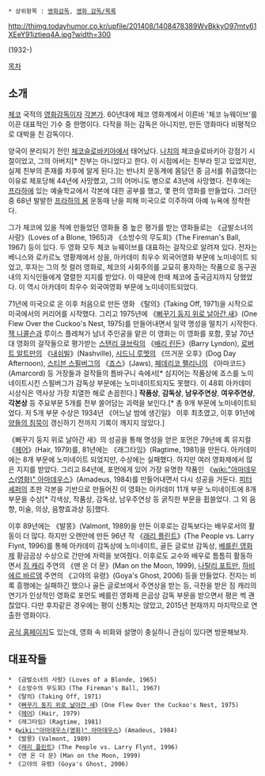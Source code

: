  * 상위항목 : [[영화감독]], [[영화 감독/목록]]

http://thimg.todayhumor.co.kr/upfile/201408/1408478389WvBkkyO97mty61XEeY91iztieq4A.jpg?width=300

{{{+2 Miloš Forman}}}(1932-)

[[목차]]
== 소개 ==
[[체코]] 국적의 [[영화감독]]이자 [[각본가]]. 60년대에 체코 영화계에서 이른바 '체코 뉴웨이브'를 이끈 대표적인 기수 중 한명이다. 다작을 하는 감독은 아니지만, 만든 영화마다 비평적으로 대박을 친 감독이다.

양국이 분리되기 전인 [[체코슬로바키아]]에서 태어났다. [[나치]]의 체코슬로바키아 강점기 시절이었고, 그의 아버지[* 친부는 아니었다고 한다. 이 시점에서는 친부라 믿고 있었지만, 실제 친부의 존재를 차후에 알게 된다.]는 반나치 운동계에 몸담던 중 금서를 취급했다는 이유로 체포당해 44년에 사망했고, 그의 어머니도 병으로 43년에 사망했다. 전후에는 [[프라하]]에 있는 예술학교에서 각본에 대한 공부를 했고, 몇 편의 영화를 만들었다. 그러던 중 68년 발발한 [[프라하의 봄]] 운동때 난을 피해 미국으로 이주하여 아예 뉴욕에 정착한다. 

그가 체코에 있을 적에 만들었던 영화들 중 높은 평가를 받는 영화들로는 《금발소녀의 사랑》(Loves of a Blone, 1965)과 《소방수의 무도회》(The Fireman's Ball, 1967) 등이 있다. 두 영화 모두 체코 뉴웨이브를 대표하는 걸작으로 알려져 있다. 전자는 베니스와 로카르노 영황제에서 상을, 아카데미 최우수 외국어영화 부문에 노미네이트 되었고, 후자는 그의 첫 컬러 영화로, 체코의 사회주의를 교묘히 풍자하는 작품으로 동구권내의 지식인들에게 열렬한 지지를 받았다. 이 때문에 한때 체코에 출국금지까지 당했었다. 이 역시 아카데미 최우수 외국여영화 부문에 노미네이트되었다.

71년에 미국으로 온 이후 처음으로 만든 영화 《탈의》(Taking Off, 1971)을 시작으로 미국에서의 커리어를 시작했다. 그리고 1975년에 《[[뻐꾸기 둥지 위로 날아간 새]]》(One Flew Over the Cuckoo's Nest, 1975)를 만들어내면서 일약 명성을 떨치기 시작한다. [[잭 니콜슨]]과 루이스 플레쳐가 남녀 주인공을 맡은 이 영화는 이 영화를 포함, 훗날 70년대 영화의 걸작들으로 평가받는 [[스탠리 큐브릭]]의 《[[배리 린든]]》(Barry Lyndon), [[로버트 알트만]]의 《[[내쉬빌]]》(Nashville), [[시드니 루멧]]의 《뜨거운 오후》(Dog Day Afternoon), [[스티븐 스필버그]]의 《[[죠스]]》(Jaws), [[페데리코 펠리니]]의 《아마코드》(Amarcord) 등 거장들과 걸작들의 틈바구니 속에서[* 심지어는 작품상에 죠스를 노미네이트시킨 스필버그가 감독상 부문에는 노미네이트되지도 못했다. 이 48회 아카데미 시상식은 역사상 가장 치열한 해로 손꼽힌다.] '''작품상''', '''감독상''', '''남우주연상''', '''여우주연상''', '''각본상''' 등 주요부문 5개를 전부 쓸어담는 괴력을 보인다.[* 총 9개 부문에 노미네이트되었다. 저 5개 부문 수상은 1934년 《어느날 밤에 생긴일》 이후 최초였고, 이후 91년에 [[양들의 침묵]]이 갱신하기 전까지 기록이 깨지지 않았다.]

《뻐꾸기 둥지 위로 날아간 새》의 성공을 통해 명성을 얻은 포먼은 79년에 록 뮤지컬 《[[헤어]]》(Hair, 1979)를, 81년에는 《래그타임》(Ragtime, 1981)을 만든다. 아카데미에는 8개 부문에 노미네이트 되었지만, 수상에는 실패했다. 하지만 여러 영화제에서 많은 지지를 받았다. 그리고 84년에, 포먼에게 있어 가장 유명한 작품인 《[[wiki:"아마데우스(영화)" 아마데우스]]》(Amadeus, 1984)를 만들어내면서 다시 성공을 거둔다. [[피터 셰퍼]]의 초판 각본을 기반으로 만들어진 이 영화는 아카데미 11개 부문 노미네이트에 8개 부문을 수상[* 각색상, 작품상, 감독상, 남우주연상 등 굵직한 부문을 휩쓸었다. 그 외 음향, 미술, 의상, 음향효과상 등]했다.

이후 89년에는 《발몽》(Valmont, 1989)을 만든 이후로는 감독보다는 배우로서의 활동이 더 많다. 하지만 오랜만에 만든 96년 작 《[[래리 플린트]]》(The People vs. Larry Flynt, 1996)를 통해 아카데미 감독상에 노미네이트, 골든 글로브 감독상, [[베를린 영화제]] 황금곰상 수상으로 간만에 저력을 보여줬다. 이후로도 교수와 배우로 틈틈히 활동하면서 [[짐 캐리]] 주연의 《맨 온 더 문》(Man on the Moon, 1999), [[나탈리 포트만]], [[하비에르 바르뎀]] 주연의 《고야의 유령》(Goya's Ghost, 2006) 등을 만들었다. 전자는 비록 흥행에는 실패하긴 했으나 골든 글로브에서 주연상을 받는 등, 극찬을 받은 짐 캐리의 연기가 인상적인 영화로 포먼도 베를린 영화제 은곰상 감독 부문을 받으면서 평은 썩 괜찮았다. 다만 후자같은 경우에는 평이 신통치는 않았고, 2015년 현재까지 마지막으로 연출한 영화이다.

[http://milosforman.com/en/ 공식 홈페이지]도 있는데, 영화 속 비화와 설명이 충실하니 관심이 있다면 방문해보자.

== 대표작들 ==
 * 《금발소녀의 사랑》(Loves of a Blonde, 1965)
 * 《소방수의 무도회》(The Fireman's Ball, 1967)
 * 《탈의》(Taking Off, 1971)
 * 《[[뻐꾸기 둥지 위로 날아간 새]]》(One Flew Over the Cuckoo's Nest, 1975)
 * 《[[헤어]]》(Hair, 1979)
 * 《래그타임》(Ragtime, 1981)
 * 《[[wiki:"아마데우스(영화)" 아마데우스]]》(Amadeus, 1984)
 * 《발몽》(Valmont, 1989)
 * 《[[래리 플린트]]》(The People vs. Larry Flynt, 1996)
 * 《맨 온 더 문》(Man on the Moon, 1999)
 * 《고야의 유령》(Goya's Ghost, 2006)
